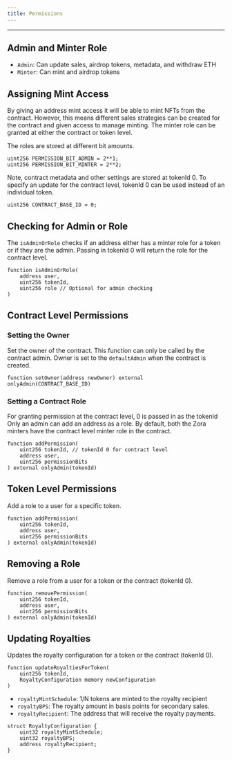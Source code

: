 ```yaml
---
title: Permissions
---
```

---

## Admin and Minter Role
- `Admin`: Can update sales, airdrop tokens, metadata, and withdraw ETH
- `Minter`: Can mint and airdrop tokens

## Assigning Mint Access
By giving an address mint access it will be able to mint NFTs from the contract.
However, this means different sales strategies can be created for the contract and given access to manage minting.
The minter role can be granted at either the contract or token level.

The roles are stored at different bit amounts.

```
uint256 PERMISSION_BIT_ADMIN = 2**1;
uint256 PERMISSION_BIT_MINTER = 2**2;
```

Note, contract metadata and other settings are stored at tokenId 0. 
To specify an update for the contract level, tokenId 0 can be used instead of an individual token.
```
uint256 CONTRACT_BASE_ID = 0;

```

## Checking for Admin or Role
The `isAdminOrRole` checks if an address either has a minter role for a token or if they are the admin. 
Passing in tokenId 0 will return the role for the contract level. 
```
function isAdminOrRole(
    address user,
    uint256 tokenId,
    uint256 role // Optional for admin checking
)
```

## Contract Level Permissions

### Setting the Owner
Set the owner of the contract. 
This function can only be called by the contract admin.
Owner is set to the `defaultAdmin` when the contract is created.
```
function setOwner(address newOwner) external onlyAdmin(CONTRACT_BASE_ID)
```

### Setting a Contract Role 
For granting permission at the contract level, 0 is passed in as the tokenId
Only an admin can add an address as a role. 
By default, both the Zora minters have the contract level minter role in the contract.
```
function addPermission(
    uint256 tokenId, // tokenId 0 for contract level
    address user,
    uint256 permissionBits
) external onlyAdmin(tokenId)
```

## Token Level Permissions
Add a role to a user for a specific token.
```
function addPermission(
    uint256 tokenId,
    address user,
    uint256 permissionBits
) external onlyAdmin(tokenId)
```

## Removing a Role
Remove a role from a user for a token or the contract (tokenId 0).
```
function removePermission(
    uint256 tokenId,
    address user,
    uint256 permissionBits
) external onlyAdmin(tokenId)
```

## Updating Royalties
Updates the royalty configuration for a token or the contract (tokenId 0).
```
function updateRoyaltiesForToken(
    uint256 tokenId, 
    RoyaltyConfiguration memory newConfiguration
)
```

- `royaltyMintSchedule`: 1/N tokens are minted to the royalty recipient
- `royaltyBPS`: The royalty amount in basis points for secondary sales.
- `royaltyRecipient`: The address that will receive the royalty payments.

```
struct RoyaltyConfiguration {
    uint32 royaltyMintSchedule;
    uint32 royaltyBPS;
    address royaltyRecipient;
}
```
